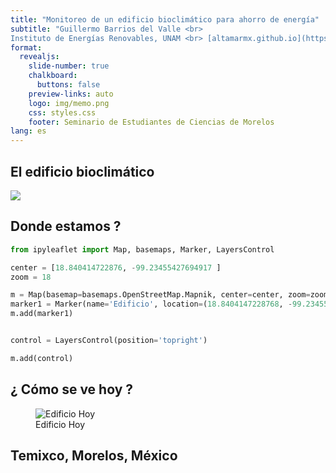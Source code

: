 ```yaml
---
title: "Monitoreo de un edificio bioclimático para ahorro de energía"
subtitle: "Guillermo Barrios del Valle <br>
Instituto de Energías Renovables, UNAM <br> [altamarmx.github.io](https://altamarmx.github.io)"
format:
  revealjs: 
    slide-number: true
    chalkboard: 
      buttons: false
    preview-links: auto
    logo: img/memo.png
    css: styles.css
    footer: Seminario de Estudiantes de Ciencias de Morelos
lang: es
---
```



## El edificio bioclimático 
![](img/edificio02.jpeg)


## Donde estamos ?


```python
from ipyleaflet import Map, basemaps, Marker, LayersControl

center = [18.840414722876, -99.23455427694917 ]
zoom = 18

m = Map(basemap=basemaps.OpenStreetMap.Mapnik, center=center, zoom=zoom)
marker1 = Marker(name='Edificio', location=(18.8404147228768, -99.23455427694917 ))
m.add(marker1)


control = LayersControl(position='topright')

m.add(control)
```

## ¿ Cómo se ve hoy ?


![Edificio Hoy](img/real.jpeg) 



## Temixco, Morelos, México


